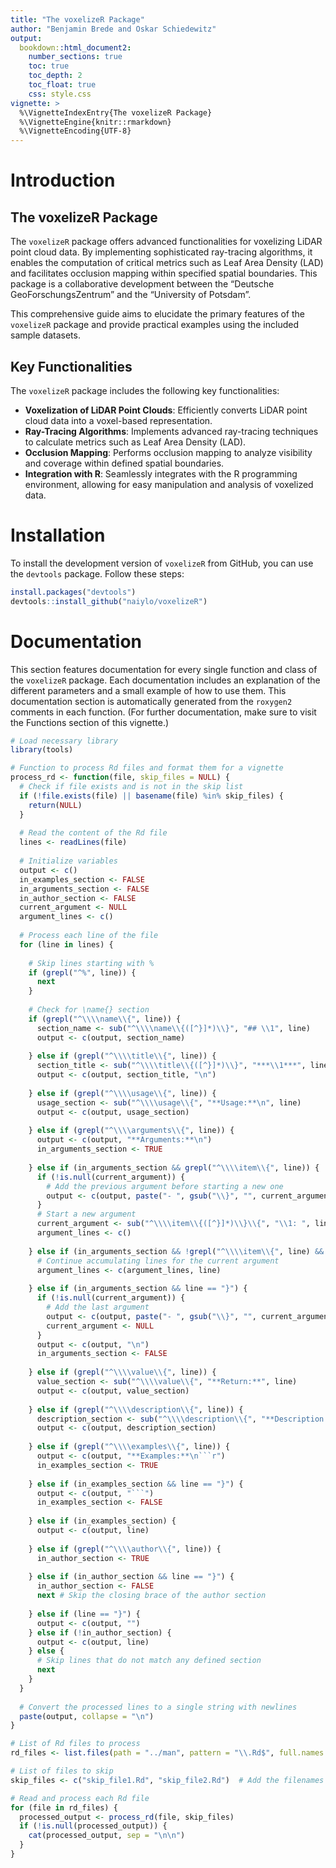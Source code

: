 ```yaml
---
title: "The voxelizeR Package"
author: "Benjamin Brede and Oskar Schiedewitz"
output: 
  bookdown::html_document2:
    number_sections: true
    toc: true
    toc_depth: 2
    toc_float: true
    css: style.css
vignette: >
  %\VignetteIndexEntry{The voxelizeR Package}
  %\VignetteEngine{knitr::rmarkdown}
  %\VignetteEncoding{UTF-8}
---
```


# Introduction

## The voxelizeR Package

The `voxelizeR` package offers advanced functionalities for voxelizing LiDAR point cloud data. By implementing sophisticated ray-tracing algorithms, it enables the computation of critical metrics such as Leaf Area Density (LAD) and facilitates occlusion mapping within specified spatial boundaries. This package is a collaborative development between the "Deutsche GeoForschungsZentrum" and the "University of Potsdam".

This comprehensive guide aims to elucidate the primary features of the `voxelizeR` package and provide practical examples using the included sample datasets.

## Key Functionalities

The `voxelizeR` package includes the following key functionalities:

-   **Voxelization of LiDAR Point Clouds**: Efficiently converts LiDAR point cloud data into a voxel-based representation.
-   **Ray-Tracing Algorithms**: Implements advanced ray-tracing techniques to calculate metrics such as Leaf Area Density (LAD).
-   **Occlusion Mapping**: Performs occlusion mapping to analyze visibility and coverage within defined spatial boundaries.
-   **Integration with R**: Seamlessly integrates with the R programming environment, allowing for easy manipulation and analysis of voxelized data.

# Installation

To install the development version of `voxelizeR` from GitHub, you can use the `devtools` package. Follow these steps:

``` r
install.packages("devtools")
devtools::install_github("naiylo/voxelizeR")
```
# Documentation

This section features documentation for every single function and class of the `voxelizeR` package. Each documentation includes an explanation of the different parameters and a small example of how to use them. This documentation section is automatically generated from the `roxygen2` comments in each function. (For further documentation, make sure to visit the Functions section of this vignette.)

<!-- This is the code to automatically load the documentation out of the roxygen2 comment section of each R-script -->

```r

# Load necessary library
library(tools)

# Function to process Rd files and format them for a vignette
process_rd <- function(file, skip_files = NULL) {
  # Check if file exists and is not in the skip list
  if (!file.exists(file) || basename(file) %in% skip_files) {
    return(NULL)
  }
  
  # Read the content of the Rd file
  lines <- readLines(file)
  
  # Initialize variables
  output <- c()
  in_examples_section <- FALSE
  in_arguments_section <- FALSE
  in_author_section <- FALSE
  current_argument <- NULL
  argument_lines <- c()
  
  # Process each line of the file
  for (line in lines) {
    
    # Skip lines starting with %
    if (grepl("^%", line)) {
      next
    }
    
    # Check for \name{} section
    if (grepl("^\\\\name\\{", line)) {
      section_name <- sub("^\\\\name\\{([^}]*)\\}", "## \\1", line)
      output <- c(output, section_name)
      
    } else if (grepl("^\\\\title\\{", line)) {
      section_title <- sub("^\\\\title\\{([^}]*)\\}", "***\\1***", line)
      output <- c(output, section_title, "\n")
      
    } else if (grepl("^\\\\usage\\{", line)) {
      usage_section <- sub("^\\\\usage\\{", "**Usage:**\n", line)
      output <- c(output, usage_section)
      
    } else if (grepl("^\\\\arguments\\{", line)) {
      output <- c(output, "**Arguments:**\n")
      in_arguments_section <- TRUE
      
    } else if (in_arguments_section && grepl("^\\\\item\\{", line)) {
      if (!is.null(current_argument)) {
        # Add the previous argument before starting a new one
        output <- c(output, paste("- ", gsub("\\}", "", current_argument), paste(gsub("\\}", "", argument_lines), collapse = " ")))
      }
      # Start a new argument
      current_argument <- sub("^\\\\item\\{([^}]*)\\}\\{", "\\1: ", line)
      argument_lines <- c()
      
    } else if (in_arguments_section && !grepl("^\\\\item\\{", line) && line != "}") {
      # Continue accumulating lines for the current argument
      argument_lines <- c(argument_lines, line)
      
    } else if (in_arguments_section && line == "}") {
      if (!is.null(current_argument)) {
        # Add the last argument
        output <- c(output, paste("- ", gsub("\\}", "", current_argument), paste(gsub("\\}", "", argument_lines), collapse = " ")))
        current_argument <- NULL
      }
      output <- c(output, "\n")
      in_arguments_section <- FALSE
      
    } else if (grepl("^\\\\value\\{", line)) {
      value_section <- sub("^\\\\value\\{", "**Return:**", line)
      output <- c(output, value_section)
      
    } else if (grepl("^\\\\description\\{", line)) {
      description_section <- sub("^\\\\description\\{", "**Description:**", line)
      output <- c(output, description_section)
      
    } else if (grepl("^\\\\examples\\{", line)) {
      output <- c(output, "**Examples:**\n```r")
      in_examples_section <- TRUE
      
    } else if (in_examples_section && line == "}") {
      output <- c(output, "```")
      in_examples_section <- FALSE
      
    } else if (in_examples_section) {
      output <- c(output, line)
      
    } else if (grepl("^\\\\author\\{", line)) {
      in_author_section <- TRUE
      
    } else if (in_author_section && line == "}") {
      in_author_section <- FALSE
      next # Skip the closing brace of the author section
      
    } else if (line == "}") {
      output <- c(output, "")
    } else if (!in_author_section) {
      output <- c(output, line)
    } else {
      # Skip lines that do not match any defined section
      next
    }
  }
  
  # Convert the processed lines to a single string with newlines
  paste(output, collapse = "\n")
}

# List of Rd files to process
rd_files <- list.files(path = "../man", pattern = "\\.Rd$", full.names = TRUE)

# List of files to skip
skip_files <- c("skip_file1.Rd", "skip_file2.Rd")  # Add the filenames you want to skip

# Read and process each Rd file
for (file in rd_files) {
  processed_output <- process_rd(file, skip_files)
  if (!is.null(processed_output)) {
    cat(processed_output, sep = "\n\n")
  }
}



```


